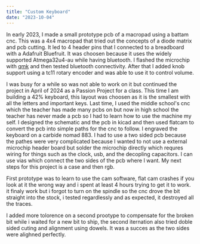 ```yaml
---
title: "Custom Keyboard"
date: "2023-10-04"
---
```


In early 2023, I made a small prototype pcb of a macropad using a battam cnc. This was a 4x4 macropad that tried out the concepts of a diode matrix and pcb cutting. It led to 4 header pins that I connected to a breadboard with a Adafruit Bluefruit. It was choosen because it uses the widely supported Atmega32u4-au while having bluetooth. I flashed the microchip with [qmk](https://github.com/flooof/qmk_firmware) and then tested bluetooth connectivity. After that I added knob support using a tc11 rotary encoder and was able to use it to control volume. 

I was busy for a while so was not able to work on it but continued the project in April of 2024 as a Passion Project for a class. This time I am building a 42% keyboard, this layout was choosen as it is the smallest with all the letters and important keys. Last time, I used the middle school's cnc which the teacher has made many pcbs on but now in high school the teacher has never made a pcb so I had to learn how to use the machine my self. I designed the schematic and the pcb in kicad and then used flatcam to convert the pcb into simple paths for the cnc to follow. I engraved the keyboard on a carbide nomad 883. I had to use a two sided pcb because the pathes were very complicated because I wanted to not use a external microchip header board but solder the microchip directly which requres wiring for things such as the clock, usb, and the decopling capacitors. I can use vias which connect the two sides of the pcb where I want. My next steps for this project is a case and then rgb.

First prototype was to learn to use the cam software, flat cam crashes if you look at it the wrong way and i spent at least 4 hours trying to get it to work. it finaly work but i forgot to turn on the spindle so the cnc drove the bit straight into the stock, i tested regardlessly and as expected, it destroyed all the traces.

I added more tolorence on a second prootype to compensate for the broken bit while i waited for a new bit to ship, the second iternation also tried doble sided cuting and alignment using dowels. It was a succes as the two sides were alighned perfectly.


